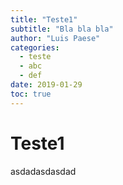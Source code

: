 ```yaml
---
title: "Teste1"
subtitle: "Bla bla bla"
author: "Luis Paese"
categories:
  - teste
  - abc
  - def
date: 2019-01-29
toc: true
---
```


# Teste1

asdadasdasdad
